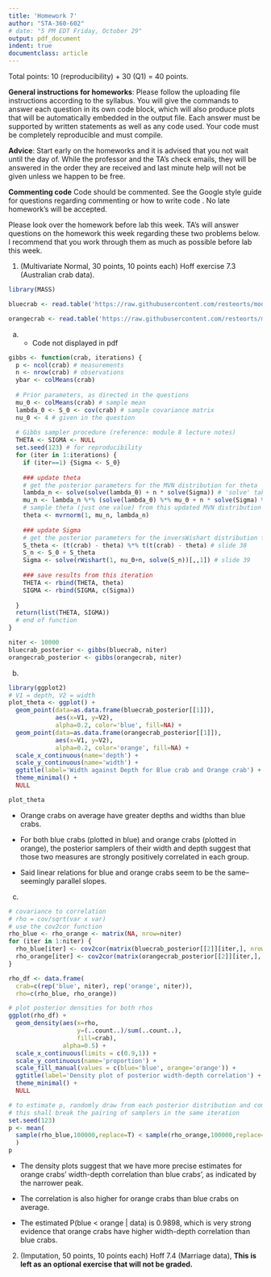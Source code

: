 ```yaml
---
title: 'Homework 7'
author: "STA-360-602"
# date: "5 PM EDT Friday, October 29"
output: pdf_document
indent: true
documentclass: article
---
```


Total points: 10 (reproducibility) + 30 (Q1) = 40 points.\

**General instructions for homeworks**: Please follow the uploading file instructions according to the syllabus. You will give the commands to answer each question in its own code block, which will also produce plots that will be automatically embedded in the output file. Each answer must be supported by written statements as well as any code used. Your code must be completely reproducible and must compile. 

**Advice**: Start early on the homeworks and it is advised that you not wait until the day of. While the professor and the TA's check emails, they will be answered in the order they are received and last minute help will not be given unless we happen to be free.  

**Commenting code**
Code should be commented. See the Google style guide for questions regarding commenting or how to write 
code \url{https://google.github.io/styleguide/Rguide.xml}. No late homework's will be accepted.\

Please look over the homework before lab this week. TA's will answer questions on the homework this week regarding these two 
problems below. I recommend that you work through them as much as possible before lab this week.

1. (Multivariate Normal, 30 points, 10 points each) Hoff exercise 7.3 (Australian crab data).

```r
library(MASS)

bluecrab <- read.table('https://raw.githubusercontent.com/resteorts/modern-bayes/master/homeworks/homework-7/data/bluecrab.dat')

orangecrab <- read.table('https://raw.githubusercontent.com/resteorts/modern-bayes/master/homeworks/homework-7/data/orangecrab.dat')
```


(a) - Code not displayed in pdf

```r
gibbs <- function(crab, iterations) {
  p <- ncol(crab) # measurements
  n <- nrow(crab) # observations
  ybar <- colMeans(crab)
  
  # Prior parameters, as directed in the questions
  mu_0 <- colMeans(crab) # sample mean
  lambda_0 <- S_0 <- cov(crab) # sample covariance matrix
  nu_0 <- 4 # given in the question
  
  # Gibbs sampler procedure (reference: module 8 lecture notes)
  THETA <- SIGMA <- NULL
  set.seed(123) # for reproducibility
  for (iter in 1:iterations) {
    if (iter==1) {Sigma <- S_0}
    
    ### update theta
    # get the posterior parameters for the MVN distribution for theta
    lambda_n <- solve(solve(lambda_0) + n * solve(Sigma)) # 'solve' takes the inverse of matrices 
    mu_n <- lambda_n %*% (solve(lambda_0) %*% mu_0 + n * solve(Sigma) %*% ybar)
    # sample theta (just one value) from this updated MVN distribution
    theta <- mvrnorm(1, mu_n, lambda_n)
    
    ### update Sigma
    # get the posterior parameters for the inversWishart distribution for Sigma
    S_theta <- (t(crab) - theta) %*% t(t(crab) - theta) # slide 38
    S_n <- S_0 + S_theta
    Sigma <- solve(rWishart(1, nu_0+n, solve(S_n))[,,1]) # slide 39
    
    ### save results from this iteration
    THETA <- rbind(THETA, theta)
    SIGMA <- rbind(SIGMA, c(Sigma))
    
  }
  return(list(THETA, SIGMA))
  # end of function
}

niter <- 10000
bluecrab_posterior <- gibbs(bluecrab, niter)
orangecrab_posterior <- gibbs(orangecrab, niter)

```


(b)


```r
library(ggplot2)
# V1 = depth, V2 = width
plot_theta <- ggplot() +
  geom_point(data=as.data.frame(bluecrab_posterior[[1]]),
             aes(x=V1, y=V2), 
             alpha=0.2, color='blue', fill=NA) +
  geom_point(data=as.data.frame(orangecrab_posterior[[1]]),
             aes(x=V1, y=V2), 
             alpha=0.2, color='orange', fill=NA) + 
  scale_x_continuous(name='depth') +
  scale_y_continuous(name='width') +
  ggtitle(label='Width against Depth for Blue crab and Orange crab') +
  theme_minimal() +
  NULL

plot_theta

```
- Orange crabs on average have greater depths and widths than blue crabs.

- For both blue crabs (plotted in blue) and orange crabs (plotted in orange), the posterior samplers of their width and depth suggest that those two measures are strongly positively correlated in each group.

- Said linear relations for blue and orange crabs seem to be the same--seemingly parallel slopes. 



(c)


```r
# covariance to correlation
# rho = cov/sqrt(var x var)
# use the cov2cor function 
rho_blue <- rho_orange <- matrix(NA, nrow=niter)
for (iter in 1:niter) {
  rho_blue[iter] <- cov2cor(matrix(bluecrab_posterior[[2]][iter,], nrow=2))[1,2]
  rho_orange[iter] <- cov2cor(matrix(orangecrab_posterior[[2]][iter,], nrow=2))[1,2]
}

rho_df <- data.frame(
  crab=c(rep('blue', niter), rep('orange', niter)),
  rho=c(rho_blue, rho_orange))

# plot posterior densities for both rhos
ggplot(rho_df) +
  geom_density(aes(x=rho, 
                   y=(..count..)/sum(..count..),
                   fill=crab),
               alpha=0.5) +
  scale_x_continuous(limits = c(0.9,1)) +
  scale_y_continuous(name='proportion') +
  scale_fill_manual(values = c(blue='blue', orange='orange')) +
  ggtitle(label='Density plot of posterior width-depth correlation') +
  theme_minimal() +
  NULL

# to estimate p, randomly draw from each posterior distribution and compare
# this shall break the pairing of samplers in the same iteration
set.seed(123)
p <- mean(
  sample(rho_blue,100000,replace=T) < sample(rho_orange,100000,replace=T)
  )
p

```

- The density plots suggest that we have more precise estimates for orange crabs' width-depth correlation than blue crabs', as indicated by the narrower peak. 

- The correlation is also higher for orange crabs than blue crabs on average.

- The estimated P(blue < orange | data) is 0.9898, which is very strong evidence that orange crabs have higher width-depth correlation than blue crabs.


2. (Imputation, 50 points, 10 points each) Hoff 7.4 (Marriage data), **This is left as an optional exercise that will not be graded.**